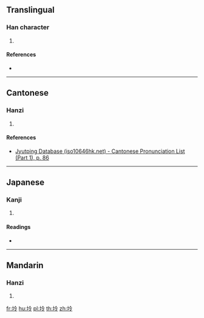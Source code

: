 {{character info/new}}
==Translingual==

===Han character===
{{Han char|rn=32|rad=土|as=05|sn=8|four=48137|canj=GOII|ids=⿰土令}}

# {{defn|Han|sort=土05}}

====References====
* {{Han ref|kx=0227.110|dkj=05007|dj=0462.270|hdz=10433.070|uh=577D|ud=22397|bh=CC41|bd=52289}}

----

==Cantonese==

===Hanzi===
{{yue-hanzi|jyut=[[ling4]]|y=ling4}}

# {{defn|lang=yue|sort=土05}}

====References====
* [http://www.iso10646hk.net/jp/document/download.jsp Jyutping Database (iso10646hk.net) - Cantonese Pronunciation List (Part 1), p. 86]

----

==Japanese==

===Kanji===
{{ja-kanji|grade=|rs=土05}}

# {{defn|lang=ja|sort=土05}}

====Readings====
* {{ja-readings|on=[[れい]] (rei), [[りょう]] (ryō)|kun=}}

----

==Mandarin==

===Hanzi===
{{cmn-hanzi|pin=[[líng]] ([[ling2]])|wg=ling<sup>2</sup>}}

# {{defn|lang=cmn|sort=土05}}

[[fr:坽]]
[[hu:坽]]
[[pl:坽]]
[[th:坽]]
[[zh:坽]]